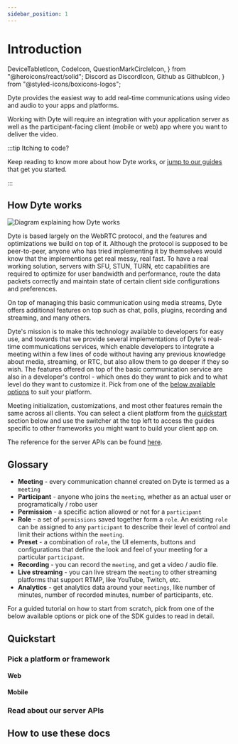 ```yaml
---
sidebar_position: 1
---
```


# Introduction

  DeviceTabletIcon,
  CodeIcon,
  QuestionMarkCircleIcon,
} from "@heroicons/react/solid";
  Discord as DiscordIcon,
  Github as GithubIcon,
} from "@styled-icons/boxicons-logos";

Dyte provides the easiest way to add real-time communications using video and audio to your apps and platforms.

Working with Dyte will require an integration with your application server as well as the participant-facing client (mobile or web) app where you want to deliver the video.

:::tip Itching to code?

Keep reading to know more about how Dyte works, or [jump to our guides](#quickstart) that get you started.

:::

## How Dyte works

![Diagram explaining how Dyte works](/how-dyte-works.png)

<!-- ![Diagram explaining how Dyte works](./how-dyte-works.png) -->

Dyte is based largely on the WebRTC protocol, and the features and optimizations we build on top of it. Although the protocol is supposed to be peer-to-peer, anyone who has tried implementing it by themselves would know that the implementions get real messy, real fast. To have a real working solution, servers with SFU, STUN, TURN, etc capabilities are required to optimize for user bandwidth and performance, route the data packets correctly and maintain state of certain client side configurations and preferences.

On top of managing this basic communication using media streams, Dyte offers additional features on top such as chat, polls, plugins, recording and streaming, and many others.

Dyte's mission is to make this technology available to developers for easy use, and towards that we provide several implementations of Dyte's real-time communications services, which enable developers to integrate a meeting within a few lines of code without having any previous knowledge about media, streaming, or RTC, but also allow them to go deeper if they so wish. The features offered on top of the basic communication service are also in a developer's control - which ones do they want to pick and to what level do they want to customize it.
Pick from one of the [below available options](#quickstart) to suit your platform.

Meeting initialization, customizations, and most other features remain the same across all clients. You can select a client platform from the [quickstart](#quickstart) section below and use the switcher at the top left to access the guides specific to other frameworks you might want to build your client app on.

The reference for the server APIs can be found [here](#read-about-our-server-apis).

## Glossary

- **Meeting** - every communication channel created on Dyte is termed as a `meeting`
- **Participant** - anyone who joins the `meeting`, whether as an actual user or programatically / robo user
- **Permission** - a specific action allowed or not for a `participant`
- **Role** - a set of `permissions` saved together form a `role`. An existing `role` can be assigned to any `participant` to describe their level of control and limit their actions within the `meeting`.
- **Preset** - a combination of `role`, the UI elements, buttons and configurations that define the look and feel of your meeting for a particular `participant`.
- **Recording** - you can record the `meeting`, and get a video / audio file.
- **Live streaming** - you can live stream the `meeting` to other streaming platforms that support RTMP, like YouTube, Twitch, etc.
- **Analytics** - get analytics data around your `meetings`, like number of minutes, number of recorded minutes, number of participants, etc.

For a guided tutorial on how to start from scratch, pick from one of the below available options or pick one of the SDK guides to read in detail.

## Quickstart

<div className="grid xl:grid-cols-6 gap-4">

<GridLink
  to="/react/quickstart"
  Icon="/icons/client-sdks.svg"
  className="xl:col-span-3 py-6"
  title="Web app using client SDK with React"
  iconClassName="xl:h-14"
/>

<GridLink
  to="/react/quickstart"
  Icon="/icons/client-sdks.svg"
  className="xl:col-span-3 py-6"
  title="Mobile app using client SDK with React Native"
  iconClassName="xl:h-14"
/>

<GridLink
  to="/react/quickstart"
  Icon="/icons/client-sdks.svg"
  className="xl:col-span-3 py-6"
  title="Mobile app using client SDK with Kotlin"
  iconClassName="xl:h-14"
/>

<GridLink
  to="/react/quickstart"
  Icon="/icons/client-sdks.svg"
  className="xl:col-span-3 py-6"
  title="Mobile app using client SDK with Swift"
  iconClassName="xl:h-14"
/>

</div>

<!-- ### Pick a client SDK

<div className="grid xl:grid-cols-6 gap-4">

<GridLink
  to="/react/quickstart"
  Icon="/icons/client-sdks.svg"
  className="xl:col-span-3 py-6"
  title="Client SDK"
  iconClassName="xl:h-14"
/>

</div> -->

### Pick a platform or framework

#### Web

<div className="grid xl:grid-cols-6 gap-4">

<GridLink
  to="/react/quickstart"
  Icon="/icons/react.svg"
  title="React / Vue / Svelte"
  className="xl:col-span-3"
/>

<GridLink
  to="/react/quickstart"
  Icon="/icons/react.svg"
  title="Angular"
  className="xl:col-span-3"
/>

<GridLink
  to="/react/quickstart"
  Icon="/icons/react.svg"
  title="Next.js"
  className="xl:col-span-3"
/>

<GridLink
  to="/react/quickstart"
  Icon="/icons/js.svg"
  title="JavaScript"
  className="xl:col-span-3"
/>

</div>

#### Mobile

<div className="grid xl:grid-cols-6 gap-4">

<GridLink
  to="/react/quickstart"
  Icon="/icons/kotlin.svg"
  title="Kotlin"
  subtitle="Android"
  className="xl:col-span-3"
/>

<GridLink
  to="/react/quickstart"
  Icon="/icons/swift.svg"
  title="Swift"
  subtitle="iOS"
  className="xl:col-span-3"
/>

<GridLink
  to="/react/quickstart"
  Icon="/icons/react.svg"
  title="React Native"
  subtitle="Android + iOS"
  className="xl:col-span-3"
/>

<GridLink
  to="/react/quickstart"
  Icon="/icons/flutter.svg"
  title="Flutter"
  subtitle="Android + iOS"
  className="xl:col-span-3"
/>

</div>

### Read about our server APIs

<div className="grid xl:grid-cols-6 gap-4">

<GridLink
  to="/api"
  Icon="/icons/api.svg"
  title="API Reference"
  className="xl:col-span-3"
/>

</div>

<!-- or pick from one of our official API client packages -->

<!-- You can also use our developer portal to perform many of the actions usually performed via API, and much more. -->

<!-- {/_ <div className="grid xl:grid-cols-6 gap-4"></div> _/} -->

## How to use these docs

<div className="grid xl:grid-cols-6 gap-4">

<GridLink
  to="/react/quickstart"
  Icon="/icons/client-sdks.svg"
  className="xl:col-span-2 py-4"
  title="Product Integration Guides"
  subtitle="End to end tutorials on getting started from scratch on specific use cases."
  iconClassName="xl:h-14"
/>

<GridLink
  to="/react/quickstart"
  Icon="/icons/client-sdks.svg"
  className="xl:col-span-2 py-4"
  title="Client SDK Guides"
  subtitle="Complete reference to our client SDKs for various client platforms."
  iconClassName="xl:h-14"
/>

<GridLink
  to="/api"
  Icon="/icons/api.svg"
  className="xl:col-span-2 py-4"
  title="API Reference"
  subtitle="Complete reference to our HTTP APIs that you can use to interact with the Dyte platform."
  iconClassName="xl:h-14"
/>

</div>
